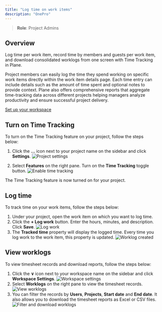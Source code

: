 ```yaml
---
title: "Log time on work items"
description: "OnePro"
---
```


> **Role**: Project Admins

## Overview[​](#overview "Direct link to Overview")

Log time per work item, record time by members and guests per work item, and download consolidated worklogs from one screen with Time Tracking in Plane.

Project members can easily log the time they spend working on specific work items directly within the work item details page. Each time entry can include details such as the amount of time spent and optional notes to provide context. Plane also offers comprehensive reports that aggregate time-tracking data across different projects helping managers analyze productivity and ensure successful project delivery.

[Set up your workspace](https://demo.arcade.software/avUgm2QhW68h6umzNFNT?embed\&embed_mobile=tab\&embed_desktop=inline\&show_copy_link=true)

## Turn on Time Tracking[​](#turn-on-time-tracking "Direct link to Turn on Time Tracking")

To turn on the Time Tracking feature on your project, follow the steps below:

1. Click the **…** icon next to your project name on the sidebar and click **Settings**. ![Project settings](/images/core-concepts/issues/time-tracking/project-settings.webp)

2. Select **Features** on the right pane. Turn on the **Time Tracking** toggle button. ![Enable time tracking](/images/core-concepts/issues/time-tracking/enable-time-tracking.webp)

The Time Tracking feature is now turned on for your project.

## Log time[​](#log-time "Direct link to Log time")

To track time on your work items, follow the steps below:

1. Under your project, open the work item on which you want to log time.
2. Click the **+ Log work** button. Enter the hours, minutes, and description. Click **Save**. ![Log work](/images/core-concepts/issues/time-tracking/log-work.webp)
3. The **Tracked time** property will display the logged time. Every time you log work to the work item, this property is updated. ![Worklog created](/images/core-concepts/issues/time-tracking/worklog-created.webp)

## View worklogs[​](#view-worklogs "Direct link to View worklogs")

To view timesheet records and download reports, follow the steps below:

1. Click the **∨** icon next to your workspace name on the sidebar and click **Workspace Settings**. ![Workspace settings](/images/core-concepts/issues/workspaces/workspace-settings.webp)
2. Select **Worklogs** on the right pane to view the timesheet records. ![View worklogs](/images/core-concepts/issues/time-tracking/view-worklogs.webp)
3. You can filter the records by **Users**, **Projects**, **Start date** and **End date**. It also allows you to download the timesheet reports as Excel or CSV files. ![Filter and download worklogs](/images/core-concepts/issues/time-tracking/filter-and-download-worklogs.webp)
